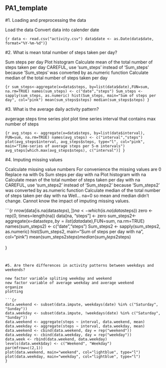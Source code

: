 PA1_template
------------------------------------------------------------------
#1. Loading and preprocessing the data

Load the data
Convert data into calender date

```{r
data <- read.csv("activity.csv")
data$date <- as.Date(data$date, format="%Y-%m-%d")}
```


#2. What is mean total number of steps taken per day?


Sum steps per day
Plot histogram
Calculate mean of the total number of steps taken per day
CAREFUL, use 'sum_steps' instead of 'Sum_steps' because 'Sum_steps' was   converted by as.numeric function
Calculate median of the total number of steps taken per day

```{r
sum_steps<-aggregate(x=data$steps, by=list(data$date),FUN=sum, na.rm=TRUE)
names(sum_steps) <- c("date","steps")
Sum_steps <- sapply(sum_steps, as.numeric)
hist(Sum_steps, main="Sum of steps per day", col="pink")
mean(sum_steps$steps)
median(sum_steps$steps)
}
```


#3. What is the average daily activity pattern?

avgerage steps time series plot
plot time series
interval that contains max number of steps

```{r
avg_steps <- aggregate(x=data$steps, by=list(data$interval), FUN=sum, na.rm=TRUE)
names(avg_steps) <- c("interval","steps")
plot(avg_steps$interval, avg_steps$steps, type="l", col="pink", main="Time-series of average steps per 5-m intervals")
avg_steps[which.max(avg_steps$steps), c("interval")]
}
```


#4. Imputing missing values

Ccalculate missing value numbers
For convenience the missing values are 0
Replace na with 0s
Sum steps per day with na
Plot histogram with na
Calculate mean of the total number of steps taken per day with na
CAREFUL, use 'sum_steps2' instead of 'Sum_steps2' because 'Sum_steps2'     was converted by as.numeric function
Calculate median of the total number of steps taken per day with na
Well... na=0 so mean and median didn't change. Cannot know the impact of imputing missing values.

```{r
nrow(data[is.na(data$steps),])
na <- which(is.na(data$steps))
zero <- rep(0, times=length(na))
data[na, "steps"] <- zero
sum_steps2<-aggregate(x=data$steps, by=list(data$date),FUN=sum, na.rm=TRUE)
names(sum_steps2) <- c("date","steps")
Sum_steps2 <- sapply(sum_steps2, as.numeric)
hist(Sum_steps2, main="Sum of steps per day with na", col="pink")
mean(sum_steps2$steps)
median(sum_steps2$steps)

}
```


#5. Are there differences in activity patterns between weekdays and weekends?

new factor variable spliting weekday and weekend
new factor variable of average weekday and average weekend
organize
plotting

```{r
data.weekend <- subset(data.impute, weekdays(date) %in% c("Saturday", "Sunday"))
data.weekday <- subset(data.impute, !weekdays(date) %in% c("Saturday", "Sunday"))
data.weekend <- aggregate(steps ~ interval, data.weekend, mean)
data.weekday <- aggregate(steps ~ interval, data.weekday, mean)
data.weekend <- cbind(data.weekend, day = rep("weekend"))
data.weekday <- cbind(data.weekday, day = rep("weekday"))
data.week <- rbind(data.weekend, data.weekday)
levels(data.week$day) <- c("Weekend", "Weekday")
par(mfrow=c(2,1))
plot(data.weekend, main="weekend", col="lightblue", type="l")
plot(data.weekday, main="weekday", col="lightblue", type="l")
}
```

